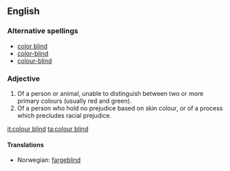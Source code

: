 ==English==

===Alternative spellings===
*[[color blind]]
*[[color-blind]]
*[[colour-blind]]

===Adjective===
{{en-adj|pos=[[colour]] [[blind]]}}

# Of a person or animal, unable to distinguish between two or more primary colours (usually red and green).
# Of a person who hold no prejudice based on skin colour, or of a process which precludes racial prejudice.

[[it:colour blind]]
[[ta:colour blind]]

====Translations====
*Norwegian: [[fargeblind]]